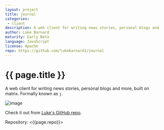 ```yaml
---
layout: project
title: journal
categories: 
 - client
description: A web client for writing news stories, personal blogs and more, built on matrix.
author: Luke Barnard
maturity: Early Beta
language: JavaScript
license: Apache
repo: https://github.com/lukebarnard1/journal
---
```


# {{ page.title }}
A web client for writing news stories, personal blogs and more, built on matrix. Formally known as `j`.

![image](https://camo.githubusercontent.com/0ef90d2e070cf514e91f2f004564a03f968a3d30/68747470733a2f2f6d61747269782e6f72672f5f6d61747269782f6d656469612f76312f646f776e6c6f61642f6c6462636f2e64652f4f5249494b76514e7143666a65626d444967556876554961)

Check it out from [Luke's GitHub repo](https://github.com/lukebarnard1/journal).

Repository: <{{page.repo}}>
